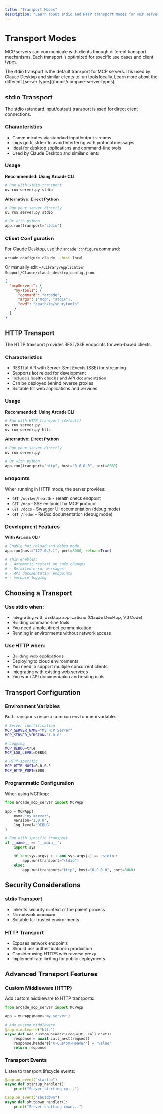 ```yaml
---
title: "Transport Modes"
description: "Learn about stdio and HTTP transport modes for MCP servers"
---
```



# Transport Modes

MCP servers can communicate with clients through different transport mechanisms. Each transport is optimized for specific use cases and client types.

<Callout type="info">
  The stdio transport is the default transport for MCP servers. It is used by
  Claude Desktop and similar clients to run tools locally. Learn more about the
  different [server types](/home/compare-server-types).
</Callout>

## stdio Transport

The stdio (standard input/output) transport is used for direct client connections.

### Characteristics

- Communicates via standard input/output streams
- Logs go to stderr to avoid interfering with protocol messages
- Ideal for desktop applications and command-line tools
- Used by Claude Desktop and similar clients

### Usage

**Recommended: Using Arcade CLI**

```bash
# Run with stdio transport
uv run server.py stdio
```

**Alternative: Direct Python**

```python
# Run your server directly
uv run server.py stdio

# Or with python
app.run(transport="stdio")
```

### Client Configuration

For Claude Desktop, use the `arcade configure` command:

```bash
arcade configure claude --host local
```

Or manually edit `~/Library/Application Support/Claude/claude_desktop_config.json`:

```json
{
  "mcpServers": {
    "my-tools": {
      "command": "arcade",
      "args": ["mcp", "stdio"],
      "cwd": "/path/to/your/tools"
    }
  }
}
```

## HTTP Transport

The HTTP transport provides REST/SSE endpoints for web-based clients.

### Characteristics

- RESTful API with Server-Sent Events (SSE) for streaming
- Supports hot reload for development
- Includes health checks and API documentation
- Can be deployed behind reverse proxies
- Suitable for web applications and services

### Usage

**Recommended: Using Arcade CLI**

```bash
# Run with HTTP transport (default)
uv run server.py
uv run server.py http
```

**Alternative: Direct Python**

```python
# Run your server directly
uv run server.py

# Or with python
app.run(transport="http", host="0.0.0.0", port=8080)
```

### Endpoints

When running in HTTP mode, the server provides:

- `GET /worker/health` - Health check endpoint
- `GET /mcp` - SSE endpoint for MCP protocol
- `GET /docs` - Swagger UI documentation (debug mode)
- `GET /redoc` - ReDoc documentation (debug mode)

### Development Features

**With Arcade CLI:**

```python
# Enable hot reload and debug mode
app.run(host="127.0.0.1", port=8000, reload=True)

# This enables:
# - Automatic restart on code changes
# - Detailed error messages
# - API documentation endpoints
# - Verbose logging
```

## Choosing a Transport

### Use stdio when:

- Integrating with desktop applications (Claude Desktop, VS Code)
- Building command-line tools
- You need simple, direct communication
- Running in environments without network access

### Use HTTP when:

- Building web applications
- Deploying to cloud environments
- You need to support multiple concurrent clients
- Integrating with existing web services
- You want API documentation and testing tools

## Transport Configuration

### Environment Variables

Both transports respect common environment variables:

```bash
# Server identification
MCP_SERVER_NAME="My MCP Server"
MCP_SERVER_VERSION="1.0.0"

# Logging
MCP_DEBUG=true
MCP_LOG_LEVEL=DEBUG

# HTTP-specific
MCP_HTTP_HOST=0.0.0.0
MCP_HTTP_PORT=8080
```

### Programmatic Configuration

When using MCPApp:

```python
from arcade_mcp_server import MCPApp

app = MCPApp(
    name="my-server",
    version="1.0.0",
    log_level="DEBUG"
)

# Run with specific transport
if __name__ == "__main__":
    import sys

    if len(sys.argv) > 1 and sys.argv[1] == "stdio":
        app.run(transport="stdio")
    else:
        app.run(transport="http", host="0.0.0.0", port=8080)
```

## Security Considerations

### stdio Transport

- Inherits security context of the parent process
- No network exposure
- Suitable for trusted environments

### HTTP Transport

- Exposes network endpoints
- Should use authentication in production
- Consider using HTTPS with reverse proxy
- Implement rate limiting for public deployments

## Advanced Transport Features

### Custom Middleware (HTTP)

Add custom middleware to HTTP transports:

```python
from arcade_mcp_server import MCPApp

app = MCPApp(name="my-server")

# Add custom middleware
@app.middleware("http")
async def add_custom_headers(request, call_next):
    response = await call_next(request)
    response.headers["X-Custom-Header"] = "value"
    return response
```

### Transport Events

Listen to transport lifecycle events:

```python
@app.on_event("startup")
async def startup_handler():
    print("Server starting up...")

@app.on_event("shutdown")
async def shutdown_handler():
    print("Server shutting down...")
```
